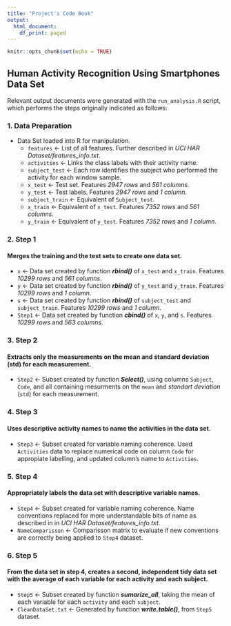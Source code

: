 ```yaml
---
title: "Project's Code Book"
output:
  html_document:
    df_print: paged
---
```


```r
knitr::opts_chunk$set(echo = TRUE)
```

## Human Activity Recognition Using Smartphones Data Set

Relevant output documents were generated with the `run_analysis.R` script, which performs the steps originally indicated as follows:

### **1. Data Preparation**
- Data Set loaded into R for manipulation.
    - `features` <- List of all features. Further described in *UCI HAR Dataset/features_info.txt*.  
    - `activities` <- Links the class labels with their activity name.  
    - `subject_test` <- Each row identifies the subject who performed the activity for each window sample.  
    - `x_test` <- Test set. Features *2947 rows* and *561 columns*.  
    - `y_test` <- Test labels. Features *2947 rows* and *1 column*.  
    - `subject_train` <- Equivalent of `Subject_test`.  
    - `x_train` <- Equivalent of `x_test`. Features *7352 rows* and *561 columns*.  
    - `y_train` <- Equivalent of `y_test`. Features *7352 rows* and *1 column*.  

### **2. Step 1**
#### Merges the training and the test sets to create one data set.

- `x` <- Data set created by function ***rbind()*** of `x_test` and `x_train`. Features *10299 rows* and *561 columns*.  
- `y` <- Data set created by function ***rbind()*** of `y_test` and `y_train`. Features *10299 rows* and *1 column*.  
- `s` <- Data set created by function ***rbind()*** of `subject_test` and `subject_train`. Features *10299 rows* and *1 column*.  
- `Step1` <- Data set created by function ***cbind()*** of `x`, `y`, and `s`. Features *10299 rows* and *563 columns*.  

### **3. Step 2**
#### Extracts only the measurements on the mean and standard deviation (std) for each measurement.  

- `Step2` <- Subset created by function ***Select()***, using columns `Subject`, `Code`, and all containing mesurments on the `mean` and *standart deviation* (`std`) for each measurement.  

### **4. Step 3**
#### Uses descriptive activity names to name the activities in the data set.  

- `Step3` <- Subset created for variable naming coherence.  Used `Activities` data to replace numerical code on column `Code` for appropiate labelling, and updated column's name to `Activities`.  

### **5. Step 4**
#### Appropriately labels the data set with descriptive variable names.  

- `Step4` <- Subset created for variable naming coherence.  Name conventions replaced for more understandable bits of name as described in in *UCI HAR Dataset/features_info.txt*. 
- `NameComparisson` <- Comparisson matrix to evaluate if new conventions are correctly being applied to `Step4` dataset.

### **6. Step 5**
#### From the data set in step 4, creates a second, independent tidy data set with the average of each variable for each activity and each subject.  

- `Step5` <- Subset created by function ***sumarize_all***, taking the mean of each variable for each `activity` and each `subject`.  
- `CleanDataSet.txt` <- Generated by function ***write.table()***, from `Step5` dataset. 